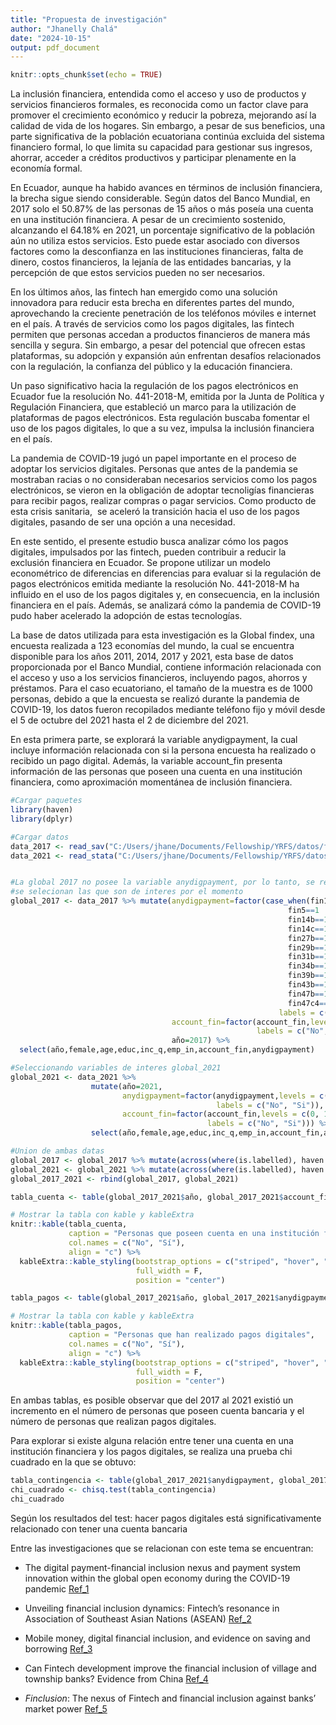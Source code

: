```yaml
---
title: "Propuesta de investigación"
author: "Jhanelly Chalá"
date: "2024-10-15"
output: pdf_document
---
```


```r
knitr::opts_chunk$set(echo = TRUE)
```

La inclusión financiera, entendida como el acceso y uso de productos y servicios financieros formales, es reconocida como un factor clave para promover el crecimiento económico y reducir la pobreza, mejorando así la calidad de vida de los hogares. Sin embargo, a pesar de sus beneficios, una parte significativa de la población ecuatoriana continúa excluida del sistema financiero formal, lo que limita su capacidad para gestionar sus ingresos, ahorrar, acceder a créditos productivos y participar plenamente en la economía formal.

En Ecuador, aunque ha habido avances en términos de inclusión financiera, la brecha sigue siendo considerable. Según datos del Banco Mundial, en 2017 solo el 50.87% de las personas de 15 años o más poseía una cuenta en una institución financiera. A pesar de un crecimiento sostenido, alcanzando el 64.18% en 2021, un porcentaje significativo de la población aún no utiliza estos servicios. Esto puede estar asociado con diversos factores como la desconfianza en las instituciones financieras, falta de dinero, costos financieros, la lejanía de las entidades bancarias, y la percepción de que estos servicios pueden no ser necesarios.

En los últimos años, las fintech han emergido como una solución innovadora para reducir esta brecha en diferentes partes del mundo, aprovechando la creciente penetración de los teléfonos móviles e internet en el país. A través de servicios como los pagos digitales, las fintech permiten que personas accedan a productos financieros de manera más sencilla y segura. Sin embargo, a pesar del potencial que ofrecen estas plataformas, su adopción y expansión aún enfrentan desafíos relacionados con la regulación, la confianza del público y la educación financiera.

Un paso significativo hacia la regulación de los pagos electrónicos en Ecuador fue la resolución No. 441-2018-M, emitida por la Junta de Política y Regulación Financiera, que estableció un marco para la utilización de plataformas de pagos electrónicos. Esta regulación buscaba fomentar el uso de los pagos digitales, lo que a su vez, impulsa la inclusión financiera en el país.

La pandemia de COVID-19 jugó un papel importante en el proceso de adoptar los servicios digitales. Personas que antes de la pandemia se mostraban racias o no consideraban necesarios servicios como los pagos electrónicos, se vieron en la obligación de adoptar tecnoligías financieras para recibir pagos, realizar compras o pagar servicios. Como producto de esta crisis sanitaria,  se aceleró la transición hacia el uso de los pagos digitales, pasando de ser una opción a una necesidad.

En este sentido, el presente estudio busca analizar cómo los pagos digitales, impulsados por las fintech, pueden contribuir a reducir la exclusión financiera en Ecuador. Se propone utilizar un modelo econométrico de diferencias en diferencias para evaluar si la regulación de pagos electrónicos emitida mediante la resolución No. 441-2018-M ha influido en el uso de los pagos digitales y, en consecuencia, en la inclusión financiera en el país. Además, se analizará cómo la pandemia de COVID-19 pudo haber acelerado la adopción de estas tecnologías.

La base de datos utilizada para esta investigación es la Global findex, una encuesta realizada a 123 economías del mundo, la cual se encuentra disponible para los años 2011, 2014, 2017 y 2021, esta base de datos proporcionada por el Banco Mundial, contiene información relacionada con el acceso y uso a los servicios financieros, incluyendo pagos, ahorros y préstamos. Para el caso ecuatoriano, el tamaño de la muestra es de 1000 personas, debido a que la encuesta se realizó durante la pandemia de COVID-19, los datos fueron recopilados mediante teléfono fijo y móvil desde el 5 de octubre del 2021 hasta el 2 de diciembre del 2021.

En esta primera parte, se explorará la variable anydigpayment, la cual incluye información relacionada con si la persona encuesta ha realizado o recibido un pago digital. Además, la variable account_fin presenta información de las personas que poseen una cuenta en una institución financiera, como aproximación momentánea de inclusión financiera.

```r
#Cargar paquetes
library(haven)
library(dplyr)

#Cargar datos
data_2017 <- read_sav("C:/Users/jhane/Documents/Fellowship/YRFS/datos/findex2017.sav")
data_2021 <- read_stata("C:/Users/jhane/Documents/Fellowship/YRFS/datos/findex2021.dta")


#La global 2017 no posee la variable anydigpayment, por lo tanto, se recodifica mediante las otras variables y
#se selecionan las que son de interes por el momento
global_2017 <- data_2017 %>% mutate(anydigpayment=factor(case_when(fin14a==1 |
                                                              fin5==1   |
                                                              fin14b==1 |
                                                              fin14c==1 |
                                                              fin27b==1 |
                                                              fin29b==1 |
                                                              fin31b==1 |
                                                              fin34b==1 | 
                                                              fin39b==1 |
                                                              fin43b==1 |
                                                              fin47b==1 |
                                                              fin47c4==1~ 1, TRUE~0), levels = c(0, 1), 
                                                            labels = c("No", "Si")),
                                    account_fin=factor(account_fin,levels = c(0, 1), 
                                                       labels = c("No", "Si")),
                                    año=2017) %>% 
  select(año,female,age,educ,inc_q,emp_in,account_fin,anydigpayment)

#Seleccionando variables de interes global_2021
global_2021 <- data_2021 %>% 
                  mutate(año=2021,
                         anydigpayment=factor(anydigpayment,levels = c(0, 1), 
                                              labels = c("No", "Si")),
                         account_fin=factor(account_fin,levels = c(0, 1), 
                                            labels = c("No", "Si"))) %>%  
                  select(año,female,age,educ,inc_q,emp_in,account_fin,anydigpayment) 

#Union de ambas datas
global_2017 <- global_2017 %>% mutate(across(where(is.labelled), haven::zap_labels))
global_2021 <- global_2021 %>% mutate(across(where(is.labelled), haven::zap_labels))
global_2017_2021 <- rbind(global_2017, global_2021)

```

```r
tabla_cuenta <- table(global_2017_2021$año, global_2017_2021$account_fin)

# Mostrar la tabla con kable y kableExtra
knitr::kable(tabla_cuenta, 
             caption = "Personas que poseen cuenta en una institución financiera", 
             col.names = c("No", "Sí"),
             align = "c") %>%
  kableExtra::kable_styling(bootstrap_options = c("striped", "hover", "condensed"), 
                            full_width = F, 
                            position = "center")
```

```r
tabla_pagos <- table(global_2017_2021$año, global_2017_2021$anydigpayment)

# Mostrar la tabla con kable y kableExtra
knitr::kable(tabla_pagos, 
             caption = "Personas que han realizado pagos digitales", 
             col.names = c("No", "Sí"),
             align = "c") %>%
  kableExtra::kable_styling(bootstrap_options = c("striped", "hover", "condensed"), 
                            full_width = F, 
                            position = "center")
```
En ambas tablas, es posible observar que del 2017 al 2021 existió un incremento en el número de personas que poseen cuenta bancaria y el número de personas que realizan pagos digitales.

Para explorar si existe alguna relación entre tener una cuenta en una institución financiera y los pagos digitales, se realiza una prueba chi cuadrado en la que se obtuvo:

```r
tabla_contingencia <- table(global_2017_2021$anydigpayment, global_2017_2021$account_fin)
chi_cuadrado <- chisq.test(tabla_contingencia)
chi_cuadrado
```

Según los resultados del test: hacer pagos digitales está significativamente relacionado con tener una cuenta bancaria

Entre las investigaciones que se relacionan con este tema se encuentran:

-   The digital payment-financial inclusion nexus and payment system innovation within the global open economy during the COVID-19 pandemic [Ref_1](https://www.sciencedirect.com/science/article/pii/S2199853123002755)

-   Unveiling financial inclusion dynamics: Fintech's resonance in Association of Southeast Asian Nations (ASEAN) [Ref_2](https://onlinelibrary.wiley.com/doi/10.1002/ijfe.2963)

-   Mobile money, digital financial inclusion, and evidence on saving and borrowing [Ref_3](https://www.emerald.com/insight/content/doi/10.1108/DPRG-04-2024-0060/full/html)

-   Can Fintech development improve the financial inclusion of village and township banks? Evidence from China [Ref_4](https://www.sciencedirect.com/science/article/pii/S0927538X24000751)

-   *Finclusion*: The nexus of Fintech and financial inclusion against banks’ market power [Ref_5](https://www.sciencedirect.com/science/article/pii/S2405844023097591)

